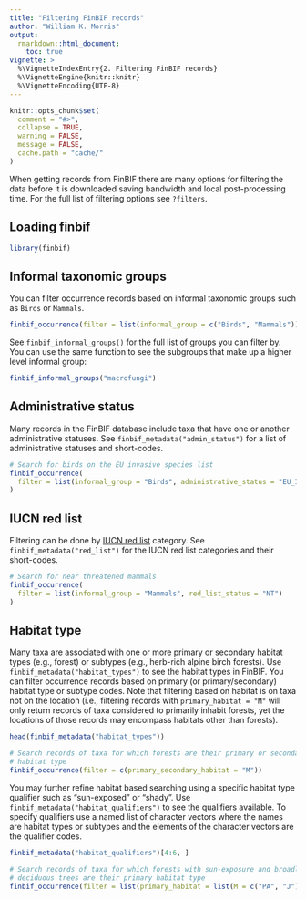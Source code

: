 ```yaml
---
title: "Filtering FinBIF records"
author: "William K. Morris"
output: 
  rmarkdown::html_document:
    toc: true
vignette: >
  %\VignetteIndexEntry{2. Filtering FinBIF records}
  %\VignetteEngine{knitr::knitr}
  %\VignetteEncoding{UTF-8}
---
```


```r
knitr::opts_chunk$set(
  comment = "#>",
  collapse = TRUE,
  warning = FALSE,
  message = FALSE,
  cache.path = "cache/"
)
```
When getting records from FinBIF there are many options for filtering the data
before it is downloaded saving bandwidth and local post-processing time. For the
full list of filtering options see `?filters`.

## Loading finbif
```r
library(finbif)
```

## Informal taxonomic groups
You can filter occurrence records based on informal taxonomic groups such as
`Birds` or `Mammals`.
```r
finbif_occurrence(filter = list(informal_group = c("Birds", "Mammals")))
```

See `finbif_informal_groups()` for the full list of groups you can filter by. 
You can use the same function to see the subgroups that make up a higher
level informal group:
```r
finbif_informal_groups("macrofungi")
```

## Administrative status
Many records in the FinBIF database include taxa that have one or another
administrative statuses. See `finbif_metadata("admin_status")` for a list of
administrative statuses and short-codes.
```r
# Search for birds on the EU invasive species list
finbif_occurrence(
  filter = list(informal_group = "Birds", administrative_status = "EU_INVSV")
)
```

## IUCN red list
Filtering can be done by [IUCN red list](https://punainenkirja.laji.fi/) 
category. See `finbif_metadata("red_list")` for the IUCN red list categories and
their short-codes.
```r
# Search for near threatened mammals
finbif_occurrence(
  filter = list(informal_group = "Mammals", red_list_status = "NT")
)
```

## Habitat type
Many taxa are associated with one or more primary or secondary habitat types
(e.g., forest) or subtypes (e.g., herb-rich alpine birch forests). Use
`finbif_metadata("habitat_types")` to see the habitat types in FinBIF. You can
filter occurrence records based on primary (or primary/secondary) habitat type
or subtype codes. Note that filtering based on habitat is on taxa not on the
location (i.e., filtering records with `primary_habitat = "M"` will only return
records of taxa considered to primarily inhabit forests, yet the locations of
those records may encompass habitats other than forests).
```r
head(finbif_metadata("habitat_types"))

# Search records of taxa for which forests are their primary or secondary
# habitat type
finbif_occurrence(filter = c(primary_secondary_habitat = "M"))
```

You may further refine habitat based searching using a specific habitat type
qualifier such as "sun-exposed" or "shady". Use
`finbif_metadata("habitat_qualifiers")` to see the qualifiers available. To 
specify qualifiers use a named list of character vectors where the names are
habitat types or subtypes and the elements of the character vectors are the
qualifier codes.
```r
finbif_metadata("habitat_qualifiers")[4:6, ]

# Search records of taxa for which forests with sun-exposure and broadleaved
# deciduous trees are their primary habitat type
finbif_occurrence(filter = list(primary_habitat = list(M = c("PA", "J"))))
```
